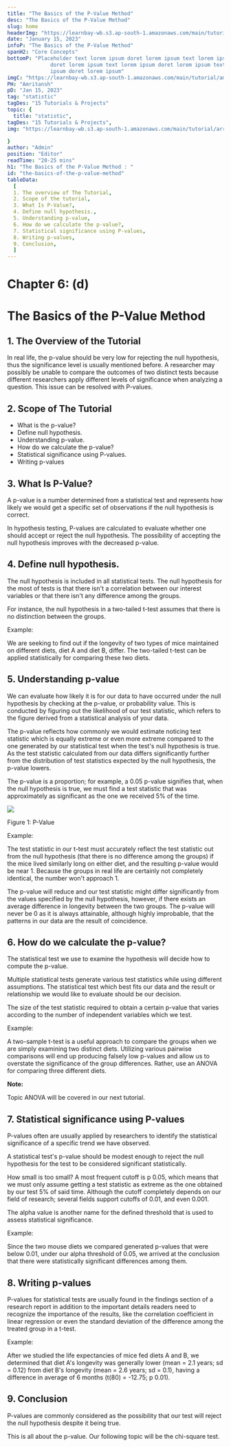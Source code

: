 ```yaml
---
title: "The Basics of the P-Value Method"
desc: "The Basics of the P-Value Method"
slug: home
headerImg: "https://learnbay-wb.s3.ap-south-1.amazonaws.com/main/tutorial/python.png"
date: "January 15, 2023"
infoP: "The Basics of the P-Value Method"
spanH2: "Core Concepts"
bottomP: "Placeholder text lorem ipsum doret lorem ipsum text lorem ipsum
              doret lorem ipsum text lorem ipsum doret lorem ipsum text lorem
              ipsum doret lorem ipsum"
imgC: "https://learnbay-wb.s3.ap-south-1.amazonaws.com/main/tutorial/amritansh.png"
PH: "Amritansh"
pD: "Jan 15, 2023"
tag: "statistic"
tagDes: "15 Tutorials & Projects"
topic: {
  title: "statistic",
tagDes: "15 Tutorials & Projects",
img: "https://learnbay-wb.s3.ap-south-1.amazonaws.com/main/tutorial/arrow.png"

}
author: "Admin"
position: "Editor"
readTime: "20-25 mins"
h1: "The Basics of the P-Value Method : "
id: "the-basics-of-the-p-value-method"
tableData:
  [
  1. The overview of The Tutorial, 
  2. Scope of the tutorial,  
  3. What Is P-Value?,  
  4. Define null hypothesis., 
  5. Understanding p-value, 
  6. How do we calculate the p-value?,
  7. Statistical significance using P-values,
  8. Writing p-values,
  9. Conclusion,
  ]
---
```


# **Chapter 6: (d)**


# **The Basics of the P-Value Method**


## 1. The Overview of the Tutorial

In real life, the p-value should be very low for rejecting the null hypothesis, thus the significance level is usually mentioned before. A researcher may possibly be unable to compare the outcomes of two distinct tests because different researchers apply different levels of significance when analyzing a question. This issue can be resolved with P-values.


## 2. Scope of The Tutorial



* What is the p-value?
* Define null hypothesis.
* Understanding p-value.
* How do we calculate the p-value?
* Statistical significance using P-values.
* Writing p-values


## 3. What Is P-Value?

A p-value is a number determined from a statistical test and represents how likely we would get a specific set of observations if the null hypothesis is correct.

In hypothesis testing, P-values are calculated to evaluate whether one should accept or reject the null hypothesis. The possibility of accepting the null hypothesis improves with the decreased p-value.


## 4. Define null hypothesis.

The null hypothesis is included in all statistical tests. The null hypothesis for the most of tests is that there isn't a correlation between our interest variables or that there isn't any difference among the groups.

For instance, the null hypothesis in a two-tailed t-test assumes that there is no distinction between the groups.

Example: 

We are seeking to find out if the longevity of two types of mice maintained on different diets, diet A and diet B, differ. The two-tailed t-test can be applied statistically for comparing these two diets.


## 5. Understanding p-value

We can evaluate how likely it is for our data to have occurred under the null hypothesis by checking at the p-value, or probability value. This is conducted by figuring out the likelihood of our test statistic, which refers to the figure derived from a statistical analysis of your data.

The p-value reflects how commonly we would estimate noticing test statistic which is equally extreme or even more extreme compared to the one generated by our statistical test when the test's null hypothesis is true. As the test statistic calculated from our data differs significantly further from the distribution of test statistics expected by the null hypothesis, the p-value lowers.

The p-value is a proportion; for example, a 0.05 p-value signifies that, when the null hypothesis is true, we must find a test statistic that was approximately as significant as the one we received 5% of the time.


<img src="https://learnbay-wb.s3.ap-south-1.amazonaws.com/main/tutorial/statistics/Image+for+P+value.jpg"></img>


Figure 1: P-Value

Example:

The test statistic in our t-test must accurately reflect the test statistic out from the null hypothesis (that there is no difference among the groups) if the mice lived similarly long on either diet, and the resulting p-value would be near 1. Because the groups in real life are certainly not completely identical, the number won't approach 1.

The p-value will reduce and our test statistic might differ significantly from the values specified by the null hypothesis, however, if there exists an average difference in longevity between the two groups. The p-value will never be 0 as it is always attainable, although highly improbable, that the patterns in our data are the result of coincidence.


## 6. How do we calculate the p-value?

The statistical test we use to examine the hypothesis will decide how to compute the p-value.

Multiple statistical tests generate various test statistics while using different assumptions. The statistical test which best fits our data and the result or relationship we would like to evaluate should be our decision.

The size of the test statistic required to obtain a certain p-value that varies according to the number of independent variables which we test.

Example:

A two-sample t-test is a useful approach to compare the groups when we are simply examining two distinct diets. Utilizing various pairwise comparisons will end up producing falsely low p-values and allow us to overstate the significance of the group differences. Rather, use an ANOVA for comparing three different diets.


**Note:**

Topic ANOVA will be covered in our next tutorial.


## 7. Statistical significance using P-values

P-values often are usually applied by researchers to identify the statistical significance of a specific trend we have observed.

A statistical test's p-value should be modest enough to reject the null hypothesis for the test to be considered significant statistically.

How small is too small? A most frequent cutoff is p 0.05, which means that we must only assume getting a test statistic as extreme as the one obtained by our test 5% of said time. Although the cutoff completely depends on our field of research; several fields support cutoffs of 0.01, and even 0.001.

The alpha value is another name for the defined threshold that is used to assess statistical significance.

Example:

Since the two mouse diets we compared generated p-values that were below 0.01, under our alpha threshold of 0.05, we arrived at the conclusion that there were statistically significant differences among them.


## 8. Writing p-values

P-values for statistical tests are usually found in the findings section of a research report in addition to the important details readers need to recognize the importance of the results, like the correlation coefficient in linear regression or even the standard deviation of the difference among the treated group in a t-test.

Example:

After we studied the life expectancies of mice fed diets A and B, we determined that diet A's longevity was generally lower (mean = 2.1 years; sd = 0.12) from diet B's longevity (mean = 2.6 years; sd = 0.1), having a difference in average of 6 months (t(80) = -12.75; p 0.01).


## 9. Conclusion

P-values are commonly considered as the possibility that our test will reject the null hypothesis despite it being true.

This is all about the p-value. Our following topic will be the chi-square test.
